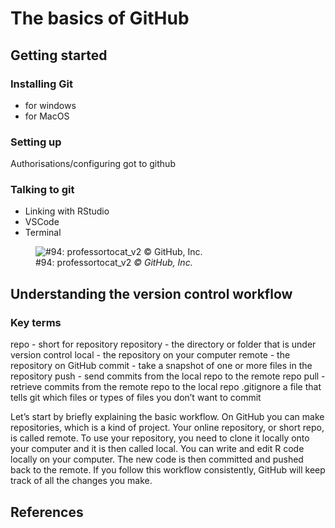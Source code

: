 # The basics of GitHub

## Getting started

### Installing Git

- for windows
- for MacOS

### Setting up

Authorisations/configuring got to github

### Talking to git

- Linking with RStudio
- VSCode
- Terminal


::: {.column-margin}
![#94: professortocat_v2 *© GitHub, Inc.*](assets/octocats/Professortocat_v2.png)
:::

## Understanding the version control workflow

### Key terms

repo - short for repository
repository - the directory or folder that is under version control
local - the repository on your computer
remote - the repository on GitHub
commit - take a snapshot of one or more files in the repository
push - send commits from the local repo to the remote repo
pull - retrieve commits from the remote repo to the local repo
.gitignore a file that tells git which files or types of files you don’t want to commit

Let’s start by briefly explaining the basic workflow. On GitHub you can make repositories, which is a kind of project. Your online repository, or short repo, is called remote. To use your repository, you need to clone it locally onto your computer and it is then called local. You can write and edit R code locally on your computer. The new code is then committed and pushed back to the remote. If you follow this workflow consistently, GitHub will keep track of all the changes you make.

## References {.unnumbered}

::: {#refs}
:::
